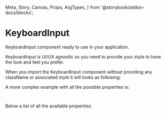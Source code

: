   Meta,
  Story,
  Canvas,
  Props,
  ArgTypes,
} from '@storybook/addon-docs/blocks';


<Meta title="DCXLibrary/Typography/KeyboardInput/Documentation" />

# KeyboardInput

KeyboardInput component ready to use in your application.

KeyboardInput is UI/UX agnostic so you need to provide your style to have the look and feel you prefer.

When you import the KeyboardInput component without providing any className or associated style it will looks as following:

<Canvas of={KeyboardInputStories.Unstyled} />

A more complex example with all the possible properties is:

```js
<KeyboardInput>ctrl + p</KeyboardInput>
```

Below a list of all the available properties:

<ArgTypes of={KeyboardInputStories} />

